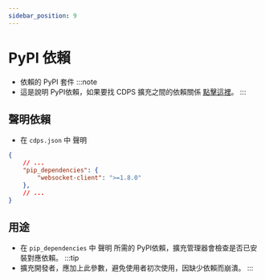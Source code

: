 ```yaml
---
sidebar_position: 9
---
```


# PyPI 依賴
- 依賴的 PyPI 套件
:::note
- 這是說明 PyPI依賴，如果要找 CDPS 擴充之間的依賴關係 [點擊這裡](./dependencies)。
:::

## 聲明依賴
- 在 `cdps.json` 中 聲明
```json
{
    // ...
    "pip_dependencies": {
        "websocket-client": ">=1.8.0"                                      // 擴充所需的 CDPS 最低版本
    },
    // ...
}
```

## 用途
- 在 `pip_dependencies` 中 聲明 所需的 PyPI依賴，擴充管理器會檢查是否已安裝對應依賴。
:::tip
- 擴充開發者，應加上此參數，避免使用者初次使用，因缺少依賴而崩潰。
:::